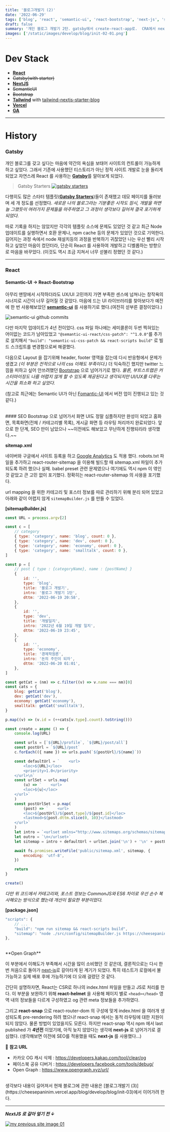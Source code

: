 ```yaml
---
title: '블로그개발기 (2)'
date: '2022-06-29'
tags: ['blog', 'react', 'semantic-ui', 'react-bootstrap', 'next-js', 'sitemap.xml']
draft: false
summary: '개인 블로그 개발기 2탄. gatsby에서 create-react-app로.  CRA에서 nextjs로.'
images: ['/static/images/develop/blog/init-02-01.png']
---
```


# Dev Stack

-   [**React**](https://ko.reactjs.org/)
-   ~~Gatsby(with starter)~~
-   [**NextJS**](https://nextjs.org/)
-   ~~SemanticUI~~
-   ~~Bootstrap~~
-   [**Tailwind**](https://tailwindcss.com/) with [tailwind-nextjs-starter-blog](https://github.com/timlrx/tailwind-nextjs-starter-blog)
-   [**Vercel**](https://vercel.com/)
-   [**GA**](https://analytics.google.com/)

---

# History

### Gatsby

개인 블로그를 갖고 싶다는 마음에 약간의 욕심을 보태어 사이트의 컨트롤이 가능하게 하고 싶었다.
그래서 기존에 사용했던 티스토리가 아닌 정적 사이트 개발로 눈을 돌리게 되었고 자연스레 React 를 사용하는 [**Gatsby**](https://www.gatsbyjs.com/)를 알아보게 되었다.

> Gatsby Starters
> [![gatsby starters](/static/images/develop/blog/init-02-01.png)](https://www.gatsbyjs.com/starters/#Blog)

다행히도 많은 스타터 템플릿([**Gatsby Starters**](https://www.gatsbyjs.com/starters/#Blog))들이 존재했고 데모 페이지를 둘러보며 세 개 정도를 선정했다.
_새로운 나의 블로그라는 기분좋은 시작도 잠시, 개발을 하면 늘 그랬듯이 여러가지 문제들을 마주하였고 그 과정이 생각보다 길어져 결국 포기하게 되었다._

따로 기록을 하지는 않았지만 각각의 템플릿 소스에 문제도 있었던 것 같고 최근 Node 업데이트를 실행하면서 호환 문제나, npm cache 등의 문제가 있었던 것으로 기억한다.
길어지는 과정 속에서 node 재설치등의 과정을 반복하기 귀찮았던 나는 우선 빨리 시작하고 싶었던 마음이 컸던터라, 단순히 React 를 사용하여 개발하고 디벨롭하는 방향으로 마음을 바꾸었다.
(이것도 역시 조금 지쳐서 너무 섣불리 정했던 것 같다.)

---

### React

#### Semantic-UI → React-Bootstrap

아무리 맨땅에서 시작하더라도 UX/UI 고민까지 가면 부족한 센스에 넘쳐나는 창작욕의 시너지로 시간이 너무 길어질 것 같았다.
마음에 드는 UI 라이브러리를 찾아보다가 예전에 한 번 사용해보았던 **[semantic-ui](https://semantic-ui.com/)** 를 사용하기로 했다.(여전히 섣부른 결정이었다.)

![semantic-ui github commits](/static/images/develop/blog/init-02-02.png)

다만 마지막 업데이트가 4년 전이었다. css 파일 하나에는 세미콜론이 두번 찍혀있는 어이없는 코드가 남아있었고 `"@semantic-ui-react/css-patch": "^1.0.0"`를 추가로 설치해서 `"build": "semantic-ui-css-patch && react-scripts build"` 로 빌드 스크립트를 변경함으로써 해결했다.

다음으로 Layout 을 잡기위해 header, footer 영역을 잡는데 다시 반응형에서 문제가 생겼고 _(이 부분은 전적으로 나의 css 이해도 부족이다.)_ 더 익숙하긴 했지만 twitter 느낌을 피하고 싶어 안쓰려했던 [Bootstrap](https://react-bootstrap.github.io/) 으로 넘어가기로 했다.
_물론, 부트스트랩은 커스터마이징도 나름 어렵지 않게 할 수 있도록 제공된다고 생각되지만 UI/UX를 다루는 시간을 최소화 하고 싶었다._

(참고로 최근에는 Semantic UI가 아닌 [Fomantic-UI](https://fomantic-ui.com/) 에서 버전 업이 진행되고 있는 것 같다.)

<br />
#### SEO Bootstrap 으로 넘어가서 화면 UI도 정말 심플하지만 완성이 되었고 홈화면, 목록화면(전체 / 카테고리별
목록), 게시글 화면 등 라우팅 처리까지 완료되었다. 앞으로 한 단계, SEO 만이 남았으나 ~~이전에도 해보았고
무난하게 진행되리라 생각했다.~~

**sitemap.xml**

네이버와 구글에서 사이트 등록을 하고 [Google Analytics](https://analytics.google.com/) 도 적용 했다. robots.txt 파일을 추가하고 react-router-sitemap 을 이용해 빌드할 때 sitemap.xml 파일이 추가되도록 하려 했으나 실패. babel preset 관련 문제였으나 여기에도 역시 npm 이 엮인 것 같았고 큰 고민 없이 포기했다. 정확히는 react-router-sitemap 의 사용을 포기했다.

url mapping 을 위한 카테고리 및 포스터 정보를 따로 관리하기 위해 분리 되어 있었고 아래와 같이 어렵지 않게 `sitemapBuilder.js` 를 만들 수 있었다.

**[sitemapBuilder.js]**

```javascript
const URL = process.argv[2]

const c = [
    // category
    { type: 'category', name: 'blog', count: 0 },
    { type: 'category', name: 'dev', count: 0 },
    { type: 'category', name: 'economy', count: 0 },
    { type: 'category', name: 'smalltalk', count: 0 },
]

const p = [
    // post { type : {categoryName}, name : {postName} }
    {
        id: '',
        type: 'blog',
        title: '블로그 개발기',
        intro: '블로그 개발기 1탄',
        dttm: '2022-06-19 20:58',
    },
    {
        id: '',
        type: 'dev',
        title: '개발일지',
        intro: '2022년 6월 19일 개발 일지',
        dttm: '2022-06-19 23:45',
    },
    {
        id: '',
        type: 'economy',
        title: '경제학원론',
        intro: '돈의 주인이 되자',
        dttm: '2022-06-20 01:01',
    },
]

const getCat = (nm) => c.filter((v) => v.name === nm)[0]
const cats = {
    blog: getCat('blog'),
    dev: getCat('dev'),
    economy: getCat('economy'),
    smalltalk: getCat('smalltalk'),
}

p.map((v) => (v.id = (++cats[v.type].count).toString()))

const create = async () => {
    console.log(URL)

    const urls = [`${URL}/profile`, `${URL}/post/all`]
    const postUrl = `${URL}/post`
    c.forEach(({ name }) => urls.push(`${postUrl}/${name}`))

    const defaultUrl = `    <url>
        <loc>${URL}</loc>
        <priority>1.0</priority>
    </url>\n`
    const urlSet = urls.map(
        (u) => `    <url>
        <loc>${u}</loc>
    </url>`
    )
    const postUrlSet = p.map(
        (post) => `    <url>
        <loc>${postUrl}/${post.type}/${post.id}</loc>
        <lastmod>${post.dttm.slice(0, 10)}</lastmod>
    </url>`
    )
    let intro = `<urlset xmlns="http://www.sitemaps.org/schemas/sitemap/0.9">\n`
    let outro = `\n</urlset>`
    let sitemap = intro + defaultUrl + urlSet.join('\n') + '\n' + postUrlSet.join('\n') + outro

    await fs.promises.writeFile('public/sitemap.xml', sitemap, {
        encoding: 'utf-8',
    })

    return
}

create()
```

_다만 위 코드에서 카테고리와, 포스트 정보는 CommonJS와 ES6 차이로 우선 손수 복사해오는 방식으로 했는데 개선이 필요한 부분이었다._

**[package.json]**

```javascript
"scripts": {
    // ...
    "build": "npm run sitemap && react-scripts build",
    "sitemap": "node ./src/config/sitemapBuilder.js https://cheesepaninim.netlify.app"
},
```

<br />
**Open Graph**

이 부분에서 이해도가 부족해서 시간을 많이 소비했던 것 같은데, 결론적으로는 다시 한 번 처음으로 돌아가 [next-js](https://nextjs.org/)로 갈아타게 된 계기가 되었다.
특히 테스트가 로컬에서 불가능하고 실제 배포 후에 가능하기에 더 오래 걸렸던 것 같다.

간단히 설명하자면, React는 CSR로 하나의 index.html 파일을 만들고 JS로 처리를 한다.
이 부분을 보완하기 위해 **react-helmet** 을 사용해 페이지 별로 `<head></head>` 영역 내의 정보들을 다르게 구성하였고 og 관련 meta 정보들을 추가하였다.

그리고 **react-snap** 으로 react-router-dom 의 구성에 맞게 index.html 을 여러개 생성되도록 pre-rendering 하려 했으나! react-snap 에서는 동적 라우팅에 대한 지원이 되지 않았다.
물론 방법이 있었을지도 모른다. 하지만 react-snap 역시 npm 에서 last published 가 **4년전** 이었기에, 아직 늦지 않았다는 생각에 **next-js** 로 넘어가기로 결심했다.
(생각해보면 이전에 SEO를 적용했을 때도 **next-js** 를 사용했다...)

🔔 **참고 URL**

-   카카오 OG 캐시 삭제 : https://developers.kakao.com/tool/clear/og
-   페이스북 공유 디버거 : https://developers.facebook.com/tools/debug/
-   Open Graph : https://www.opengraph.xyz/url/

<br />
생각보다 내용이 길어져서 현재 블로그에 관한 내용은 [블로그개발기 (3)](https://cheesepaninim.vercel.app/blog/develop/blog/init-03)에서
이어가려 한다.

---

_**NextJS 로 갈아 엎기 전 ↓**_

[![my previous site image 01](/static/images/develop/blog/init-02-03.png)](https://cheesepaninim.vercel.app/static/images/develop/blog/init-02-03.png)
